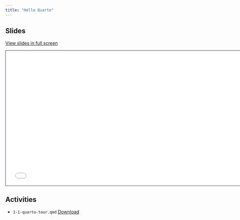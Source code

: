 ```yaml
---
title: "Hello Quarto"
---
```


## Slides

[View slides in full screen](1-hello-quarto.html)

```{=html}
<iframe class="slide-deck" src="1-hello-quarto.html" height="420" width="747" style="border: 1px solid #2e3846;"></iframe>
```

## Activities

- `1-1-quarto-tour.qmd` [Download](https://raw.githubusercontent.com/mine-cetinkaya-rundel/quarto-asa-nebraska/main/1-hello-quarto/1-hello-quarto.qmd)
